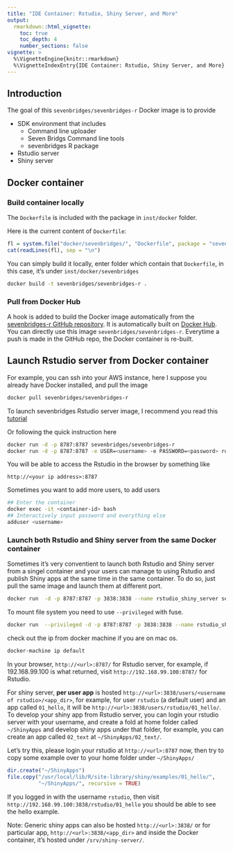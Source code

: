 ```yaml
---
title: "IDE Container: Rstudio, Shiny Server, and More"
output:
  rmarkdown::html_vignette:
    toc: true
    toc_depth: 4
    number_sections: false
vignette: >
  %\VignetteEngine{knitr::rmarkdown}
  %\VignetteIndexEntry{IDE Container: Rstudio, Shiny Server, and More}
---
```


## Introduction

The goal of this `sevenbridges/sevenbridges-r` Docker image is to provide

- SDK environment that includes
    - Command line uploader
    - Seven Bridgs Command line tools
    - sevenbridges R package
- Rstudio server
- Shiny server

## Docker container

### Build container locally

The `Dockerfile` is included with the package in `inst/docker` folder. 

Here is the current content of `Dockerfile`:
```r
fl = system.file("docker/sevenbridges/", "Dockerfile", package = "sevenbridges")
cat(readLines(fl), sep = "\n")
```

You can simply build it locally, enter folder which contain that `Dockerfile`, in this case,
it's under `inst/docker/sevenbridges`

```bash
docker build -t sevenbridges/sevenbridges-r .
```

### Pull from Docker Hub 

A hook is added to build the Docker image automatically from the [sevenbridges-r GitHub repository](https://github.com/sbg/sevenbridges-r/tree/master/inst/docker/sevenbridges). It is automatically built on [Docker Hub](https://hub.docker.com/r/sevenbridges/sevenbridges-r/). You can directly use this image `sevenbridges/sevenbridges-r`. Everytime a push is made in the GitHub repo, the Docker container is re-built.

## Launch Rstudio server from Docker container 

For example, you can ssh into your AWS instance, here I suppose you already have Docker installed, and pull the image

```bash
docker pull sevenbridges/sevenbridges-r
```

To launch sevenbridges Rstudio server image, I recommend you read this [tutorial](https://github.com/rocker-org/rocker/wiki/Using-the-RStudio-image)

Or following the quick instruction here

```bash
docker run -d -p 8787:8787 sevenbridges/sevenbridges-r
docker run -d -p 8787:8787 -e USER=<username> -e PASSWORD=<password> rocker/rstudio
```

You will be able to access the Rstudio in the browser by something like

`http://<your ip address>:8787`

Sometimes you want to add more users, to add users

```bash
## Enter the container
docker exec -it <container-id> bash
## Interactively input password and everything else
adduser <username>
```

### Launch both Rstudio and Shiny server from the same Docker container

Sometimes it's very conventient to launch both Rstudio and Shiny server from a singel container and your users can manage to using Rstudio and publish Shiny apps at the same time in the same container. To do so, just pull the same image and launch them at different port. 

```bash
docker run  -d -p 8787:8787 -p 3838:3838 --name rstudio_shiny_server sevenbridges/sevenbridges-r
```

To mount file system you need to use `--privileged` with fuse.

```bash
docker run  --privileged -d -p 8787:8787 -p 3838:3838 --name rstudio_shiny_server sevenbridges/sevenbridges-r
```

check out the ip from docker machine if you are on mac os.

```bash
docker-machine ip default
```

In your browser, `http://<url>:8787/` for Rstudio server, for example, if 192.168.99.100 is what returned, visit `http://192.168.99.100:8787/` for Rstudio.


For shiny server, __per user app__ is hosted `http://<url>:3838/users/<username of rstudio>/<app_dir>`, for example, for user `rstudio` (a default user) and an app called `01_hello`, it will be `http://<url>:3838/users/rstudio/01_hello/`. To develop your shiny app from Rstudio server, you can login your rstudio server with your username, and create a fold at home folder called `~/ShinyApps` and develop shiny apps under that folder, for example, you can create an app called `02_text` at `~/ShinyApps/02_text/`.

Let's try this, please login your rstudio at `http://<url>:8787` now, then try to copy some example over to your home folder under `~/ShinyApps/`

```r
dir.create("~/ShinyApps")
file.copy("/usr/local/lib/R/site-library/shiny/examples/01_hello/",
          "~/ShinyApps/", recursive = TRUE)
```

If you logged in with the username `rstudio`, then visit `http://192.168.99.100:3838/rstudio/01_hello` you should be able to see the hello example.

Note: Generic shiny apps can also be hosted `http://<url>:3838/` or for particular app, `http://<url>:3838/<app_dir>` and inside the Docker container, it's hosted under `/srv/shiny-server/`.
